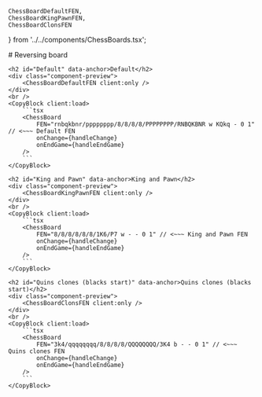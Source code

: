 ---
---
    ChessBoardDefaultFEN, 
    ChessBoardKingPawnFEN, 
    ChessBoardClonsFEN 
} from '../../components/ChessBoards.tsx';

<LaoutDocs active="/examples/customFen">
    # Reversing board

    <h2 id="Default" data-anchor>Default</h2>
    <div class="component-preview">
        <ChessBoardDefaultFEN client:only />
    </div>
    <br />
    <CopyBlock client:load>
        ```tsx
        <ChessBoard 
            FEN="rnbqkbnr/pppppppp/8/8/8/8/PPPPPPPP/RNBQKBNR w KQkq - 0 1" // <~~~ Default FEN
            onChange={handleChange}
            onEndGame={handleEndGame}
        />
        ```
    </CopyBlock>

    <h2 id="King and Pawn" data-anchor>King and Pawn</h2>
    <div class="component-preview">
        <ChessBoardKingPawnFEN client:only />
    </div>
    <br />
    <CopyBlock client:load>
        ```tsx
        <ChessBoard 
            FEN="8/8/8/8/8/8/1K6/P7 w - - 0 1" // <~~~ King and Pawn FEN
            onChange={handleChange}
            onEndGame={handleEndGame}
        />
        ```
    </CopyBlock>

    <h2 id="Quins clones (blacks start)" data-anchor>Quins clones (blacks start)</h2>
    <div class="component-preview">
        <ChessBoardClonsFEN client:only />
    </div>
    <br />
    <CopyBlock client:load>
        ```tsx
        <ChessBoard 
            FEN="3k4/qqqqqqqq/8/8/8/8/QQQQQQQQ/3K4 b - - 0 1" // <~~~ Quins clones FEN
            onChange={handleChange}
            onEndGame={handleEndGame}
        />
        ```
    </CopyBlock>
</LaoutDocs>